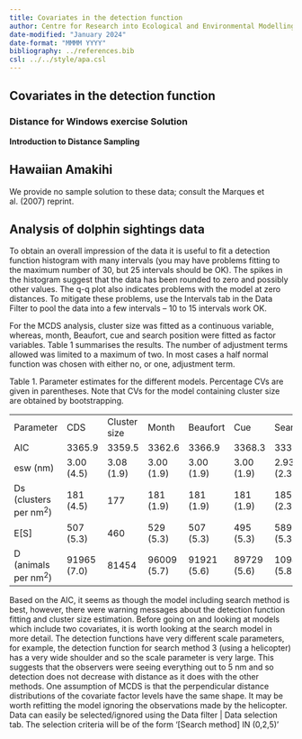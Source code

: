 ```yaml
---
title: Covariates in the detection function
author: Centre for Research into Ecological and Environmental Modelling <br> **University of St Andrews**
date-modified: "January 2024"
date-format: "MMMM YYYY"
bibliography: ../references.bib
csl: ../../style/apa.csl
---
```


:::{.callout-warning collapse=false appearance='default' icon=true}
# Covariates in the detection function
### Distance for Windows exercise Solution
:::

**Introduction to Distance Sampling**



## Hawaiian Amakihi

We provide no sample solution to these data; consult the Marques et al. (2007) reprint.


## Analysis of dolphin sightings data

To obtain an overall impression of the data it is useful to fit a detection function histogram with many intervals (you may have problems fitting to the maximum number of 30, but 25 intervals should be OK). The spikes in the histogram suggest that the data has been rounded to zero and possibly other values. The q-q plot also indicates problems with the model at zero distances. To mitigate these problems, use the Intervals tab in the Data Filter to pool the data into a few intervals – 10 to 15 intervals work OK.

For the MCDS analysis, cluster size was fitted as a continuous variable, whereas, month, Beaufort, cue and search position were fitted as factor variables. Table 1 summarises the results. The number of adjustment terms allowed was limited to a maximum of two. In most cases a half normal function was chosen with either no, or one, adjustment term.

Table 1. Parameter estimates for the different models. Percentage CVs are given in parentheses. Note that CVs for the model containing cluster size are obtained by bootstrapping.

|                                  |             |              |             |             |             |              |
|----------------------------------|-------------|--------------|-------------|-------------|-------------|--------------|
| Parameter                        | CDS         | Cluster size | Month       | Beaufort    | Cue         | Search       |
| AIC                              | 3365.9      | 3359.5       | 3362.6      | 3366.9      | 3368.3      | 3339.8       |
| esw (nm)                         | 3.00 (4.5)  | 3.08 (1.9)   | 3.00 (1.9)  | 3.00 (1.9)  | 3.00 (1.9)  | 2.93 (2.3)   |
| Ds (clusters per nm<sup>2</sup>) | 181 (4.5)   | 177          | 181 (1.9)   | 181 (1.9)   | 181 (1.9)   | 185 (2.3)    |
| E\[S\]                           | 507 (5.3)   | 460          | 529 (5.3)   | 507 (5.3)   | 495 (5.3)   | 589 (5.3)    |
| D (animals per nm<sup>2</sup>)   | 91965 (7.0) | 81454        | 96009 (5.7) | 91921 (5.6) | 89729 (5.6) | 109420 (5.8) |

Based on the AIC, it seems as though the model including search method is best, however, there were warning messages about the detection function fitting and cluster size estimation. Before going on and looking at models which include two covariates, it is worth looking at the search model in more detail. The detection functions have very different scale parameters, for example, the detection function for search method 3 (using a helicopter) has a very wide shoulder and so the scale parameter is very large. This suggests that the observers were seeing everything out to 5 nm and so detection does not decrease with distance as it does with the other methods. One assumption of MCDS is that the perpendicular distance distributions of the covariate factor levels have the same shape. It may be worth refitting the model ignoring
the observations made by the helicopter. Data can easily be selected/ignored using the Data filter \| Data selection tab. The selection criteria will be of the form ‘\[Search method\] IN (0,2,5)’

